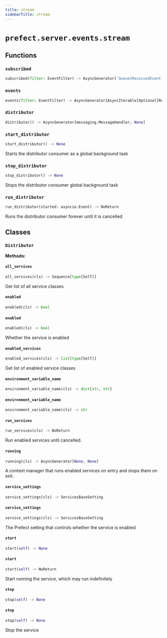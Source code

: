 ```yaml
---
title: stream
sidebarTitle: stream
---
```


# `prefect.server.events.stream`

## Functions

### `subscribed` <sup><a href="https://github.com/prefecthq/prefect/blob/main/src/prefect/server/events/stream.py#L38" target="_blank"><Icon icon="github" style="width: 14px; height: 14px;" /></a></sup>

```python
subscribed(filter: EventFilter) -> AsyncGenerator['Queue[ReceivedEvent]', None]
```

### `events` <sup><a href="https://github.com/prefecthq/prefect/blob/main/src/prefect/server/events/stream.py#L54" target="_blank"><Icon icon="github" style="width: 14px; height: 14px;" /></a></sup>

```python
events(filter: EventFilter) -> AsyncGenerator[AsyncIterable[Optional[ReceivedEvent]], None]
```

### `distributor` <sup><a href="https://github.com/prefecthq/prefect/blob/main/src/prefect/server/events/stream.py#L81" target="_blank"><Icon icon="github" style="width: 14px; height: 14px;" /></a></sup>

```python
distributor() -> AsyncGenerator[messaging.MessageHandler, None]
```

### `start_distributor` <sup><a href="https://github.com/prefecthq/prefect/blob/main/src/prefect/server/events/stream.py#L109" target="_blank"><Icon icon="github" style="width: 14px; height: 14px;" /></a></sup>

```python
start_distributor() -> None
```


Starts the distributor consumer as a global background task


### `stop_distributor` <sup><a href="https://github.com/prefecthq/prefect/blob/main/src/prefect/server/events/stream.py#L121" target="_blank"><Icon icon="github" style="width: 14px; height: 14px;" /></a></sup>

```python
stop_distributor() -> None
```


Stops the distributor consumer global background task


### `run_distributor` <sup><a href="https://github.com/prefecthq/prefect/blob/main/src/prefect/server/events/stream.py#L168" target="_blank"><Icon icon="github" style="width: 14px; height: 14px;" /></a></sup>

```python
run_distributor(started: asyncio.Event) -> NoReturn
```


Runs the distributor consumer forever until it is cancelled


## Classes

### `Distributor` <sup><a href="https://github.com/prefecthq/prefect/blob/main/src/prefect/server/events/stream.py#L139" target="_blank"><Icon icon="github" style="width: 14px; height: 14px;" /></a></sup>

**Methods:**

#### `all_services` <sup><a href="https://github.com/prefecthq/prefect/blob/main/src/prefect/server/services/base.py#L92" target="_blank"><Icon icon="github" style="width: 14px; height: 14px;" /></a></sup>

```python
all_services(cls) -> Sequence[type[Self]]
```

Get list of all service classes


#### `enabled` <sup><a href="https://github.com/prefecthq/prefect/blob/main/src/prefect/server/events/stream.py#L151" target="_blank"><Icon icon="github" style="width: 14px; height: 14px;" /></a></sup>

```python
enabled(cls) -> bool
```

#### `enabled` <sup><a href="https://github.com/prefecthq/prefect/blob/main/src/prefect/server/services/base.py#L87" target="_blank"><Icon icon="github" style="width: 14px; height: 14px;" /></a></sup>

```python
enabled(cls) -> bool
```

Whether the service is enabled


#### `enabled_services` <sup><a href="https://github.com/prefecthq/prefect/blob/main/src/prefect/server/services/base.py#L106" target="_blank"><Icon icon="github" style="width: 14px; height: 14px;" /></a></sup>

```python
enabled_services(cls) -> list[type[Self]]
```

Get list of enabled service classes


#### `environment_variable_name` <sup><a href="https://github.com/prefecthq/prefect/blob/main/src/prefect/server/events/stream.py#L147" target="_blank"><Icon icon="github" style="width: 14px; height: 14px;" /></a></sup>

```python
environment_variable_name(cls) -> dict[str, str]
```

#### `environment_variable_name` <sup><a href="https://github.com/prefecthq/prefect/blob/main/src/prefect/server/services/base.py#L83" target="_blank"><Icon icon="github" style="width: 14px; height: 14px;" /></a></sup>

```python
environment_variable_name(cls) -> str
```

#### `run_services` <sup><a href="https://github.com/prefecthq/prefect/blob/main/src/prefect/server/services/base.py#L127" target="_blank"><Icon icon="github" style="width: 14px; height: 14px;" /></a></sup>

```python
run_services(cls) -> NoReturn
```

Run enabled services until cancelled.


#### `running` <sup><a href="https://github.com/prefecthq/prefect/blob/main/src/prefect/server/services/base.py#L112" target="_blank"><Icon icon="github" style="width: 14px; height: 14px;" /></a></sup>

```python
running(cls) -> AsyncGenerator[None, None]
```

A context manager that runs enabled services on entry and stops them on
exit.


#### `service_settings` <sup><a href="https://github.com/prefecthq/prefect/blob/main/src/prefect/server/events/stream.py#L143" target="_blank"><Icon icon="github" style="width: 14px; height: 14px;" /></a></sup>

```python
service_settings(cls) -> ServicesBaseSetting
```

#### `service_settings` <sup><a href="https://github.com/prefecthq/prefect/blob/main/src/prefect/server/services/base.py#L78" target="_blank"><Icon icon="github" style="width: 14px; height: 14px;" /></a></sup>

```python
service_settings(cls) -> ServicesBaseSetting
```

The Prefect setting that controls whether the service is enabled


#### `start` <sup><a href="https://github.com/prefecthq/prefect/blob/main/src/prefect/server/events/stream.py#L154" target="_blank"><Icon icon="github" style="width: 14px; height: 14px;" /></a></sup>

```python
start(self) -> None
```

#### `start` <sup><a href="https://github.com/prefecthq/prefect/blob/main/src/prefect/server/services/base.py#L137" target="_blank"><Icon icon="github" style="width: 14px; height: 14px;" /></a></sup>

```python
start(self) -> NoReturn
```

Start running the service, which may run indefinitely


#### `stop` <sup><a href="https://github.com/prefecthq/prefect/blob/main/src/prefect/server/events/stream.py#L164" target="_blank"><Icon icon="github" style="width: 14px; height: 14px;" /></a></sup>

```python
stop(self) -> None
```

#### `stop` <sup><a href="https://github.com/prefecthq/prefect/blob/main/src/prefect/server/services/base.py#L142" target="_blank"><Icon icon="github" style="width: 14px; height: 14px;" /></a></sup>

```python
stop(self) -> None
```

Stop the service

